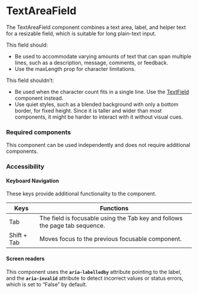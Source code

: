 
<Meta title="Components/TextAreaField/TextAreaField" />

# TextAreaField

The TextAreaField component combines a text area, label, and helper text for a resizable field, which is suitable for long plain-text input. 

This field should:
- Be used to accommodate varying amounts of text that can span multiple lines, such as a description, message, comments, or feedback.
- Use the maxLength prop for character limitations.

This field shouldn’t:
- Be used when the character count fits in a single line. Use the [TextField](./?path=/docs/form-textfield--default) component instead.
- Use quiet styles, such as a blended background with only a bottom border, for fixed height. Since it is taller and wider than most components, it might be harder to interact with it without visual cues.

### Required components

This component can be used independently and does not require additional components. 

### Accessibility

#### Keyboard Navigation

These keys provide additional functionality to the component. 

| Keys | Functions |
| ---- | --------- |
| Tab | The field is focusable using the Tab key and follows the page tab sequence. |
| Shift + Tab | Moves focus to the previous focusable component. |

#### Screen readers

This component uses the **`aria-labelledby`** attribute pointing to the label, and the **`aria-invalid`** attribute to detect incorrect values or status errors, which is set to “False” by default.